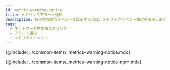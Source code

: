 ```yaml
---
id: metric-warning-notice
title: メトリックアラート通知
description: 特定の複雑なイベントを設定するには、メトリックイベント設定を使用します。
tags:
  - ネットワーク性能モニタリング
  - アラート通知
  - メトリクスイベント
---
```



{@include: ../common-items/_metrics-warning-notice.mdx}

{@include: ../common-items/_metrics-warning-notice-npm.mdx}
